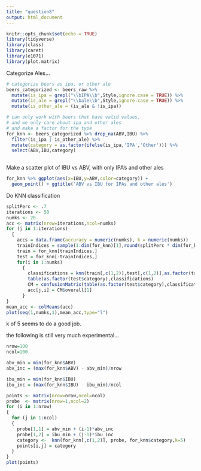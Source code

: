 ```yaml
---
title: "question8"
output: html_document
---
```


```r
knitr::opts_chunk$set(echo = TRUE)
library(tidyverse)
library(class)
library(caret)
library(e1071)
library(plot.matrix)
```

Categorize Ales...
```r
# categorize beers as ipa, or other ale
beers_categorized <- beers_raw %>%
  mutate(is_ipa = grepl("\\bIPA\\b",Style,ignore.case = TRUE)) %>%
  mutate(is_ale = grepl("\\bale\\b",Style,ignore.case = TRUE)) %>%
  mutate(is_other_ale = (is_ale & !is_ipa))

# can only work with beers that have valid values,
# and we only care about ipa and other ales
# and make a factor for the type
for_knn <- beers_categorized %>% drop_na(ABV,IBU) %>%
  filter(is_ipa | is_other_ale) %>%
  mutate(category = as.factor(ifelse(is_ipa,'IPA','Other'))) %>%
  select(ABV,IBU,category)
                                                
```

Make a scatter plot of IBU vs ABV, with only IPA's and other ales
```r
for_knn %>% ggplot(aes(x=IBU,y=ABV,color=category)) + 
  geom_point() + ggtitle('ABV vs IBU for IPAs and other ales')
```

Do KNN classification
```r
splitPerc <- .7
iterations <- 50
numks <- 20
acc <- matrix(nrow=iterations,ncol=numks)
for (j in 1:iterations)
  {
    accs = data.frame(accuracy = numeric(numks), k = numeric(numks))
    trainIndices = sample(1:dim(for_knn)[1],round(splitPerc * dim(for_knn)[1]))
    train = for_knn[trainIndices,]
    test = for_knn[-trainIndices,]
    for(i in 1:numks)
      {
        classifications = knn(train[,c(1,2)],test[,c(1,2)],as.factor(train$category), prob = TRUE, k = i)
        table(as.factor(test$category),classifications)
        CM = confusionMatrix(table(as.factor(test$category),classifications))
        acc[j,i] = CM$overall[1]
      }
}
mean_acc <- colMeans(acc)
plot(seq(1,numks,1),mean_acc,type="l")
```

k of 5 seems to do a good job.

the following is still very much experimental...
```r
nrow=100
ncol=100

abv_min = min(for_knn$ABV)
abv_inc = (max(for_knn$ABV) - abv_min)/nrow

ibu_min = min(for_knn$IBU)
ibu_inc = (max(for_knn$IBU) - ibu_min)/ncol

points <- matrix(nrow=nrow,ncol=ncol)
probe  <- matrix(nrow=1,ncol=2)
for (i in 1:nrow)
{
  for (j in 1:ncol)
  {
    probe[1,1] = abv_min + (i-1)*abv_inc
    probe[1,2] = ibu_min + (j-1)*ibu_inc
    category <-  knn(for_knn[,c(1,2)], probe, for_knn$category,k=5)
    points[i,j] = category
  }
}
plot(points)
```
